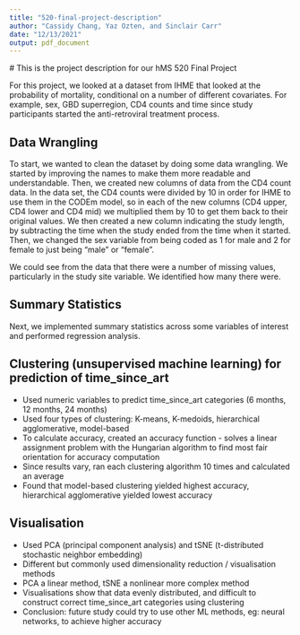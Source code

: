 ```yaml
---
title: "520-final-project-description"
author: "Cassidy Chang, Yaz Ozten, and Sinclair Carr"
date: "12/13/2021"
output: pdf_document
---
```

 # This is the project description for our hMS 520 Final Project
 
 For this project, we looked at a dataset from IHME that looked at the probability of mortality, conditional on a number of different covariates. For example, sex, GBD superregion, CD4 counts and time since study participants started the anti-retroviral treatment process.

## Data Wrangling
To start, we wanted to clean the dataset by doing some data wrangling. We started by improving the names to make them more readable and understandable. Then, we created new columns of data from the CD4 count data. In the data set, the CD4 counts were divided by 10 in order for IHME to use them in the CODEm model, so in each of the new columns (CD4 upper, CD4 lower and CD4 mid) we multiplied them by 10 to get them back to their original values. We then created a new column indicating the study length, by subtracting the time when the study ended from the time when it started. Then, we changed the sex variable from being coded as 1 for male and 2 for female to just being "male" or "female". 

We could see from the data that there were a number of missing values, particularly in the study site variable. We identified how many there were. 

## Summary Statistics
Next, we implemented summary statistics across some variables of interest and performed regression analysis. 

## Clustering (unsupervised machine learning) for prediction of time_since_art
- Used numeric variables to predict time_since_art categories (6 months, 12 months, 24 months) 
- Used four types of clustering: K-means, K-medoids, hierarchical agglomerative, model-based 
- To calculate accuracy, created an accuracy function - solves a linear assignment problem with the Hungarian algorithm to find most fair orientation for accuracy computation
- Since results vary, ran each clustering algorithm 10 times and calculated an average
- Found that model-based clustering yielded highest accuracy, hierarchical agglomerative yielded lowest accuracy

## Visualisation 
- Used PCA (principal component analysis) and tSNE (t-distributed stochastic neighbor embedding) 
- Different but commonly used dimensionality reduction / visualisation methods 
- PCA a linear method, tSNE a nonlinear more complex method 
- Visualisations show that data evenly distributed, and difficult to construct correct time_since_art categories using clustering
- Conclusion: future study could try to use other ML methods, eg: neural networks, to achieve higher accuracy 

